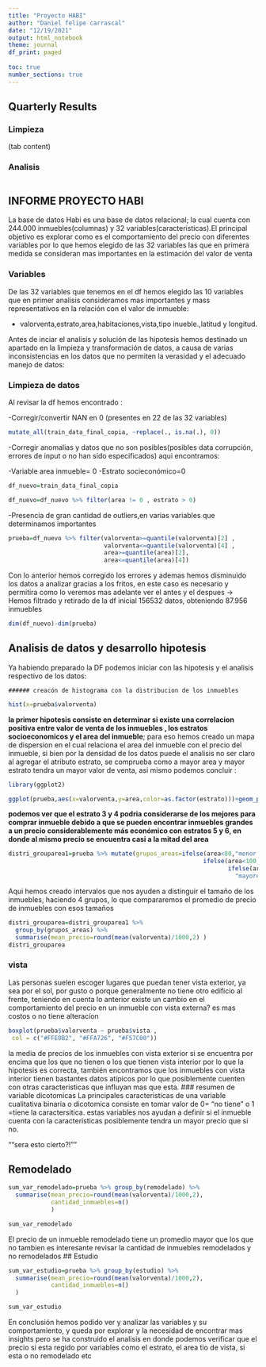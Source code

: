 ```yaml
---
title: "Proyecto HABI"
author: "Daniel felipe carrascal"
date: "12/19/2021"
output: html_notebook
theme: journal
df_print: paged
  
toc: true
number_sections: true
---
```

## Quarterly Results {.tabset}

### Limpieza

(tab content)

### Analisis
```r

```

## INFORME PROYECTO HABI


La base de datos Habi es una base de datos relacional; la cual cuenta con 244.000 inmuebles(columnas) y 32 variables(caracteristicas).El principal objetivo es explorar como es el comportamiento del precio con diferentes variables por lo que hemos elegido de las 32 variables las que en primera medida se consideran mas importantes en la estimación del valor de venta

### Variables

De las 32 variables que tenemos en el df hemos elegido las 10 variables que en primer analisis consideramos mas importantes y mass representativos en la relación con el valor de inmueble:

- valorventa,estrato,area,habitaciones,vista,tipo inueble.,latitud y longitud.

Antes de inciar el analisis y solución de las hipotesis hemos destinado un apartado en la limpieza y transformación de datos, a causa de varias inconsistencias en los datos que no permiten la verasidad y el adecuado manejo de datos:

### Limpieza de datos 
Al revisar la df hemos encontrado :

-Corregir/convertir NAN en 0 (presentes en 22 de las 32 variables)
```r
mutate_all(train_data_final_copia, ~replace(., is.na(.), 0))
```

-Corregir anomalias y datos que no son posibles(posibles data corrupción, errores de input o no han sido especificados) aqui encontramos:

  -Variable area inmueble= 0
  -Estrato socieconómico=0
```r
df_nuevo=train_data_final_copia

df_nuevo=df_nuevo %>% filter(area != 0 , estrato > 0)
```
  
-Presencia de gran cantidad de outliers,en varias variables que determinamos importantes
```r
prueba=df_nuevo %>% filter(valorventa>=quantile(valorventa)[2] ,
                           valorventa<=quantile(valorventa)[4] ,
                           area>=quantile(area)[2],
                           area<=quantile(area)[4])
```

Con lo anterior hemos corregido los errores y ademas hemos disminuido los datos a analizar gracias a los fritos, en este caso es necesario y permitira como lo veremos mas adelante ver el antes y el despues
    -> Hemos filtrado y retirado de la df inicial 156532 datos, obteniendo 87.956 inmuebles
```r
dim(df_nuevo)-dim(prueba)
```

## Analisis de datos y desarrollo hipotesis

Ya habiendo preparado la DF podemos iniciar con las hipotesis y el analisis respectivo de los datos:
	
	###### creacón de histograma con la distribucion de los inmuebles
```r
hist(x=prueba$valorventa)
```
	
**la primer hipotesis consiste en determinar si existe una correlacion positiva entre valor de venta de los inmuebles , los estratos socioeconomicos y el area del inmueble**; para eso hemos creado un mapa de dispersion en el cual relaciona el area del inmueble con el precio del inmueble, si bien por la densidad de los datos puede el analisis no ser claro al agregar el atributo estrato, se comprueba como a mayor area y mayor estrato tendra un mayor valor de venta, asi mismo podemos concluir :


```r
library(ggplot2)

ggplot(prueba,aes(x=valorventa,y=area,color=as.factor(estrato)))+geom_point()
```

**podemos ver que el estrato 3 y 4 podria considerarse de los mejores para comprar inmueble debido a que se pueden encontrar inmuebles grandes a un precio considerablemente más económico con estratos 5 y 6, en donde al mismo precio se encuentra casi a la mitad del area **

```r
distri_grouparea1=prueba %>% mutate(grupos_areas=ifelse(area<80,"menor 80",
                                                       ifelse(area<100,"entre 80 y 100", 
                                                              ifelse(area<140,"entre 100                                                                                   y 140",
                                                                "mayores 140"))))
```

Aqui hemos creado intervalos que nos ayuden a distinguir el tamaño de los inmuebles, haciendo 4 grupos, lo que compararemos el promedio de precio de inmuebles con esos tamaños
```r
distri_grouparea=distri_grouparea1 %>% 
  group_by(grupos_areas) %>%  
  summarise(mean_precio=round(mean(valorventa)/1000,2) ) 
distri_grouparea
```
### vista
Las personas suelen escoger lugares que puedan tener vista exterior, ya sea por el sol, por gusto o porque generalmente no tiene otro edificio al frente, teniendo en cuenta lo anterior existe un cambio en el comportamiento del precio en un inmueble con vista externa? es mas costos o no tiene alteracíon 

```r
boxplot(prueba$valorventa ~ prueba$vista ,
 col = c("#FFE0B2", "#FFA726", "#F57C00"))

```

la media de precios de los inmuebles con vista exterior si se encuentra por encima que los que no tienen o los que tienen vista interior por lo que la hipotesis es correcta, también encontramos que los inmuebles con vista interior tienen bastantes datos atipicos por lo que posiblemente cuenten con otras caracteristicas que influyan mas que esta.
### resumen de variable dicotomicas
La principales caracteristicas de una variable cualitativa binaria o dicotomica consiste en tomar valor de 0= "no tiene"  o 1 =tiene la caractersitica. estas variables nos ayudan a definir si el inmueble cuenta con la caracteristicas  posiblemente tendra un mayor precio que si no.

""sera esto cierto?!""

## Remodelado

```r
sum_var_remodelado=prueba %>% group_by(remodelado) %>% 
  summarise(mean_precio=round(mean(valorventa)/1000,2),
            cantidad_inmuebles=n()
            ) 
```
```r
sum_var_remodelado
```

El precio de un inmueble remodelado tiene un promedio mayor que los que no tambien es interesante revisar la cantidad de inmuebles remodelados y no remodelados
## Estudio

```r
sum_var_estudio=prueba %>% group_by(estudio) %>% 
  summarise(mean_precio=round(mean(valorventa)/1000,2),
            cantidad_inmuebles=n()
  ) 
```
```r
sum_var_estudio
```

En conclusión hemos podido ver y analizar las variables y su comportamiento, y queda por explorar y la necesidad de encontrar mas insights pero se ha construido el analisis en donde podemos verificar que el precio si esta regido por variables como el estrato, el area tio de vista, si esta o no remodelado etc


